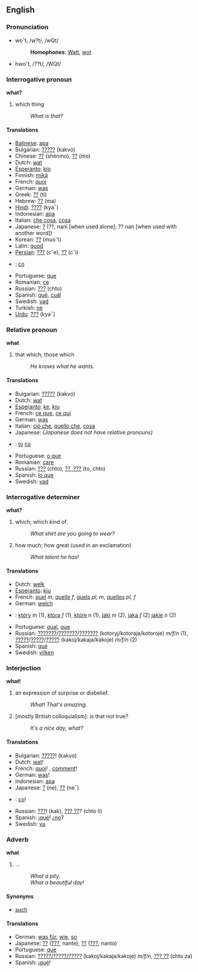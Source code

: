 ==English==
===Pronunciation===
*wo˘t, /w?t/, /wQt/
*:'''Homophones''': [[Watt]], [[wot]]
*hwo˘t, /??t/, /WQt/

===Interrogative pronoun===
'''what?'''

#which thing
#:''What is that?''

====Translations====
*[[Balinese]]: [[apa]]
*Bulgarian: [[?????]] (kakvo)
*Chinese: [[??]] (shénmo), [[??]] (mo)
*Dutch: [[wat]]
*[[Esperanto]]: [[kio]]
*Finnish: [[mikä]]
*French: [[quoi]]
*German: [[was]]
*Greek: [[??]] (ti)
*Hebrew: [[??]] (ma)
*[[Hindi]]: [[????]] (kya¯) 
*Indonesian: [[apa]]
*Italian: [[che cosa]], [[cosa]]
*Japanese: [[?]] (??, nani [when used alone]; ?? nan [when used with another word])
*Korean: [[??]] (muo˘t)
*Latin: [[quod]]
*[[Persian]]: [[???]] (cˇe), [[??]] (cˇi)
*{{pl}}: [[co]]
*Portuguese: [[que]]
*Romanian: [[ce]]
*Russian: [[???]] (chto)
*Spanish: [[qué]], [[cuál]]
*Swedish: [[vad]]
*Turkish: [[ne]]
*[[Urdu]]: [[???]] (kya¯)

===Relative pronoun===
'''what'''

#that which; those which
#:''He knows what he wants.'' 

====Translations====
*Bulgarian: [[?????]] (kakvo)
*Dutch: [[wat]]
*[[Esperanto]]: [[ke]], [[kiu]]
*French: [[ce que]], [[ce qui]]
*German: [[was]]
*Italian: [[ciò che]], [[quello che]], [[cosa]]
*Japanese: ''(Japanese does not have relative pronouns)''
*{{pl}}: [[to]] [[co]]
*Portuguese: [[o que]]
*Romanian: [[care]]
*Russian: [[???]] (chto), [[??, ???]] (to, chto)
*Spanish: [[lo que]]
*Swedish: [[vad]]

===Interrogative determiner===
'''what?'''

#which; which kind of.
#:''What shirt are you going to wear?''
#how much; how great (used in an exclamation)
#:''What talent he has!''

====Translations====
*Dutch: [[welk]]
*[[Esperanto]]: [[kiu]]
*French: [[quel]] ''m'', [[quelle]] ''f'', [[quels]] ''pl, m'', [[quelles]] ''pl, f''
*German: [[welch]]
*{{pl}}: [[który]] ''m'' (1), [[która]] ''f'' (1), [[które]] ''n'' (1), [[jaki]] ''m'' (2), [[jaka]] ''f'' (2) [[jakie]] ''n'' (2)
*Portuguese: [[qual]], [[que]]
*Russian: [[???????]]/[[???????]]/[[???????]] (kotoryj/kotoraja/kotoroje) ''m/f/n'' (1), [[?????]]/[[?????]]/[[?????]] (kakoj/kakaja/kakoje) ''m/f/n'' (2)
*Spanish: [[qué]]
*Swedish: [[vilken]]

===Interjection===
'''what!'''

#an expression of surprise or disbelief.
#:''What! That's amazing.''
#[mostly British colloquialism]: is that not true?
#:''It's a nice day, what?''

====Translations====
*Bulgarian: [[?????]]! (kakvo)
*Dutch: [[wat]]!
*French: [[quoi]]! , [[comment]]!
*German: [[was]]!
*Indonesian: [[apa]]
*Japanese: [[?]] (ne), [[??]] (ne¯)
*{{pl}}: [[co]]!
*Russian: [[???]]! (kak), [[??? ??]]? (chto li)
*Spanish: ¡[[qué]]! ¿[[no]]?
*Swedish: [[va]]

===Adverb===<!-- pretty sure it's an adverb -->
'''what'''

#...<!-- need def -->
#:''What a pity''.
#:''What a beautiful day''!

====Synonyms====
*[[such]]

====Translations====
*German: [[was für]], [[wie]], [[so]]
*Japanese: [[??]] ([[???]], nante),  [[??]] ([[???]], nanto)
*Portuguese: [[que]]
*Russian: [[?????/?????/?????]] (kakoj/kakaja/kakoje) ''m/f/n'', [[??? ??]] (chto za)
*Spanish: ¡[[qué]]!